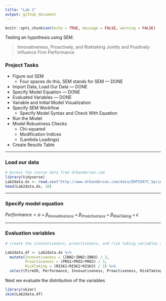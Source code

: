 ```yaml
---
title: "Lab 2"
output: github_document
---
```


```r
knitr::opts_chunk$set(echo = TRUE, message = FALSE, warning = FALSE)
```

Testing an hypothesis using SEM.

> Innovativeness, Proactively, and Risktaking Jointly and Positively Influence Firm Performance

### Project Tasks

* Figure out SEM
    * Four spaces do this, SEM stands for SEM --- DONE
* Import Data, Load Our Data --- DONE
* Specify Model Equation --- DONE
* Evaluated Variables --- DONE
* Variable and Initial Model Visualization
* Specify SEM Workflow
    * Specify Model Syntax and Check With Equation
* Run the Model
* Model Robustness Checks
    * Chi-squared
    * Modification Indices
    * (Lambda Loadings)
* Create Results Table

***

### Load our data

```r
# Access the course data from drbanderson.com
library(tidyverse)
Lab2data.ds <- read.csv("http://www.drbanderson.com/data/ENT5587C_Spring2018.csv")
head(Lab2data.ds, 10)
```

***

### Specify model equation

$Performance=\alpha+\beta_{Innovativeness}+\beta_{Proactiveness}+\beta_{RiskTaking}+\epsilon$

***
### Evaluation variables

```r
# create the innovativeness, proactiveness, and risk taking variables and select only varibles I need

Lab2data.df <- Lab2data.ds %>%
  mutate(Innovativeness = (INN2+INN2+INN3) / 3,
         Proactiveness = (PRO1+PRO2+PRO3) / 3,
         RiskTaking = (RISK1+RISK2+RISK3) / 3) %>%
  select(FirmID, Performance, Innovativeness, Proactiveness, RiskTaking)
```

Next we evaluate the distribution of the variables

```r
library(skimr)
skim(Lab2data.df)
```

